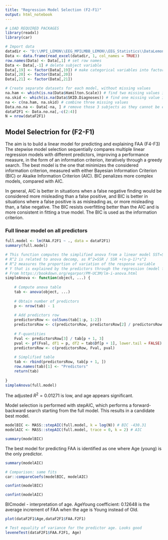 ---
title: "Regression Model Selection (F2-F1)"
output: html_notebook
---
```{r}
# LOAD REQUIRED PACKAGES
library(readxl)
library(car)

# Import data
datadir <- "D:\\MPI_LEMON\\EEG_MPILMBB_LEMON\\EEG_Statistics\\DataLemon.xlsx" # Path to dataLemon
Data <- data.frame(read_excel(datadir, 1, col_names = TRUE))
row.names(Data) <- Data[,1] # set row names
Data <- Data[,-1] # delete subject variable
Data[,19] <- factor(Data[,19]) # make categorical variables into factors
Data[,20] <- factor(Data[,20])
Data[,21] <- factor(Data[,21])

# Create separate datasets for each model, without missing values
na.ham <- which(is.na(Data$Hamilton.Scale)) # find two missing values in Hamilton.Scale
na.skid <- which(is.na(Data$SKID.Diagnoses)) # find one missing value in SKID.Diagnoses
na <- c(na.ham, na.skid) # combine three missing values
Data.no.na <- Data[-na, ] # remove those 3 subjects as they cannot be entered into regression
dataF2F1 <- Data.no.na[,-c(2:4)]
N = nrow(dataF2F1)
```
## Model Selectrion for (F2-F1)

The aim is to build a linear model for predicting and explaining FAA (F4-F3)
The stepwise model selection sequentially compares multiple linear regression models with different predictors, improving a performance measure, in the form of an information criterion, iteratively through a greedy search. The best model is the one that minimizes the considered information criterion, measured with either Bayesian Information Criterion (BIC) or Akaike Information Criterion (AIC). BIC penalizes more complex models, compared with AIC.

In general, AIC is better in situations when a false negative finding would be considered more misleading than a false positive, and BIC is better in situations where a false positive is as misleading as, or more misleading than, a false negative. The BIC resists overfitting better than the AIC and is more consistent in fitting a true model. The BIC is used as the information criterion.

### Full linear model on all predictors

```{r}
full.model <- lm(FAA.F2F1 ~ ., data = dataF2F1)
summary(full.model)
```

```{r}
# This function computes the simplified anova from a linear model SST=SSR+SSE
# R^2 is related to anova decomp, as R^2=SSR / SSR +(n-p-1)*s^2
# R^2 measures the proportion of variation of the response variable  
# Y that is explained by the predictors through the regression (model fit)
# From https://bookdown.org/egarpor/PM-UC3M/lm-i-anova.html
simpleAnova <- function(object, ...) {
    
    # Compute anova table
    tab <- anova(object, ...)
    
    # Obtain number of predictors
    p <- nrow(tab) - 1
    
    # Add predictors row
    predictorsRow <- colSums(tab[1:p, 1:2])
    predictorsRow <- c(predictorsRow, predictorsRow[2] / predictorsRow[1])
    
    # F-quantities
    Fval <- predictorsRow[3] / tab[p + 1, 3]
    pval <- pf(Fval, df1 = p, df2 = tab$Df[p + 1], lower.tail = FALSE)
    predictorsRow <- c(predictorsRow, Fval, pval)
    
    # Simplified table
    tab <- rbind(predictorsRow, tab[p + 1, ])
    row.names(tab)[1] <- "Predictors"
    return(tab)
    
}
simpleAnova(full.model)
```

The adjusted $R^{2}=0.01271$ is low, and age appears significant. 

Model selection is performed with stepAIC, which performs a forward-backward search starting from the full model. This results in a candidate best model.
```{r}
modelBIC <- MASS::stepAIC(full.model, k = log(N)) # BIC -430.31
modelAIC <- MASS::stepAIC(full.model, trace = 0, k = 2) # AIC 
```

```{r}
summary(modelBIC)
```

The best model for predicting FAA is identified as one where Age (young) is the only predictor.
```{r}
summary(modelAIC)
```

```{r}
# Comparison: same fits
car::compareCoefs(modelBIC, modelAIC)
```

```{r}
confint(modelBIC)
```
```{r}
confint(modelAIC)
```


BICmodel - interpretation of age.
AgeYoung coefficient: 0.12648 is the average increment of FAA when the age is Young instead of Old.
```{r}
plot(dataF2F1$Age,dataF2F1$FAA.F2F1)
```

```{r}
# Test equality of variance for the predictor age. Looks good
leveneTest(dataF2F1$FAA.F2F1, Age)
```

